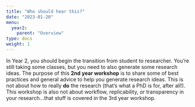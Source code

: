 ```yaml
---
title: "Who should hear this?"
date: "2023-01-20"
menu:
  year2:
    parent: "Overview"
type: docs
weight: 1
---
```


In Year 2, you should begin the transition from student to researcher. You're still taking some classes, but you need to also generate some research ideas. The purpose of this **2nd year workshop** is to share some of best practices and general advice to help you generate research ideas. This is not about how to really **do** the research (that's what a PhD is for, after all!). This workshop is also not about workflow, replicability, or transparency in your research...that stuff is covered in the 3rd year workshop. 
